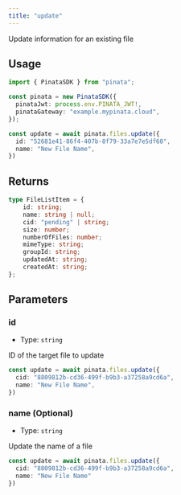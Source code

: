 ```yaml
---
title: "update"
---
```


Update information for an existing file

## Usage

```typescript
import { PinataSDK } from "pinata";

const pinata = new PinataSDK({
  pinataJwt: process.env.PINATA_JWT!,
  pinataGateway: "example.mypinata.cloud",
});

const update = await pinata.files.update({
  id: "52681e41-86f4-407b-8f79-33a7e7e5df68",
  name: "New File Name",
})
```

## Returns

```typescript
type FileListItem = {
	id: string;
	name: string | null;
	cid: "pending" | string;
	size: number;
	numberOfFiles: number;
	mimeType: string;
	groupId: string;
	updatedAt: string;
	createdAt: string;
};
```

## Parameters

### id

- Type: `string`

ID of the target file to update

```typescript
const update = await pinata.files.update({
  cid: "8809812b-cd36-499f-b9b3-a37258a9cd6a",
  name: "New File Name",
})
```

### name (Optional)

- Type: `string`

Update the name of a file

```typescript
const update = await pinata.files.update({
  cid: "8809812b-cd36-499f-b9b3-a37258a9cd6a",
  name: "New File Name"
})
```
